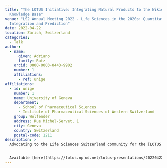 ```yaml
---
title: "The LOTUS Initiative: Integrating Natural Products to the Wikidata
  Knowledge Base"
venue: "LS2 Annual Meeting 2022 - Life Sciences in the 2020s: Quantitation,
  Integration and Prediction"
date: 2022-04-22
location: Zürich, Switzerland
categories:
  - Talk
author:
  - name:
      given: Adriano
      family: Rutz
    orcid: 0000-0003-0443-9902
    number: 1
    affiliations:
      - ref: unige
affiliations:
  - id: unige
    number: 1
    name: University of Geneva
    department:
      - School of Pharmaceutical Sciences
      - Institute of Pharmaceutical Sciences of Western Switzerland
    group: Wolfender
    address: Rue Michel-Servet, 1
    city: Geneva
    country: Switzerland
    postal-code: 1211
description: >
  Advocating to the Life Sciences Switzerland community for the [LOTUS initiative](https://lotus.nprod.net/).


  Available [here](https://lotus.nprod.net/lotus-presentations/20220422_ls2/20220422_ls2-talk.pdf).
---
```

